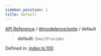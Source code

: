 ```yaml
---
sidebar_position: 1
title: default
---
```


[API Reference](/api-reference/@modelence/smtp/variables/../../../index) / [@modelence/smtp](/api-reference/@modelence/smtp/variables/../index) / default

> **default**: `EmailProvider`

Defined in: [index.ts:100](https://github.com/modelence/modelence/blob/fe08775691f3d0f394c5392dc28f4bf1b7b607fd/packages/smtp/src/index.ts#L100)
